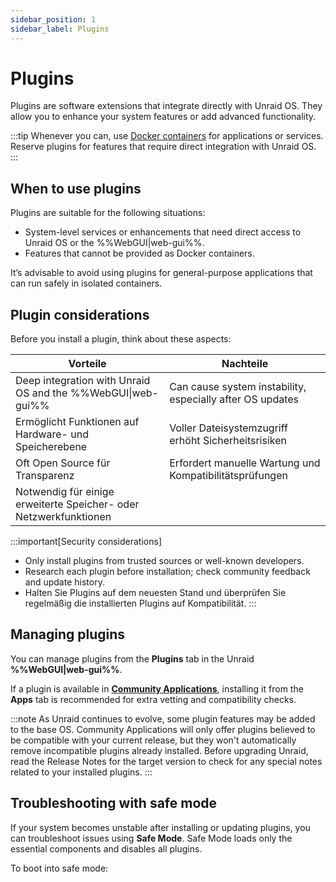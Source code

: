 ```yaml
---
sidebar_position: 1
sidebar_label: Plugins
---
```



# Plugins

Plugins are software extensions that integrate directly with Unraid OS. They allow you to enhance your system features or add advanced functionality.

:::tip
Whenever you can, use [Docker containers](../run-docker-containers/overview.mdx) for applications or services. Reserve plugins for features that require direct integration with Unraid OS.
:::

## When to use plugins

Plugins are suitable for the following situations:

- System-level services or enhancements that need direct access to Unraid OS or the %%WebGUI|web-gui%%.
- Features that cannot be provided as Docker containers.

It’s advisable to avoid using plugins for general-purpose applications that can run safely in isolated containers.

## Plugin considerations

Before you install a plugin, think about these aspects:

| Vorteile                                                          | Nachteile                                                 |
| ----------------------------------------------------------------- | --------------------------------------------------------- |
| Deep integration with Unraid OS and the %%WebGUI\|web-gui%%       | Can cause system instability, especially after OS updates |
| Ermöglicht Funktionen auf Hardware- und Speicherebene             | Voller Dateisystemzugriff erhöht Sicherheitsrisiken       |
| Oft Open Source für Transparenz                                   | Erfordert manuelle Wartung und Kompatibilitätsprüfungen   |
| Notwendig für einige erweiterte Speicher- oder Netzwerkfunktionen |                                                           |

:::important[Security considerations]

- Only install plugins from trusted sources or well-known developers.
- Research each plugin before installation; check community feedback and update history.
- Halten Sie Plugins auf dem neuesten Stand und überprüfen Sie regelmäßig die installierten Plugins auf Kompatibilität.
  :::

## Managing plugins

You can manage plugins from the **Plugins** tab in the Unraid **%%WebGUI|web-gui%%**.

If a plugin is available in **[Community Applications](../run-docker-containers/community-applications.mdx)**, installing it from the **Apps** tab is recommended for extra vetting and compatibility checks.

:::note
As Unraid continues to evolve, some plugin features may be added to the base OS. Community Applications will only offer plugins believed to be compatible with your current release, but they won't automatically remove incompatible plugins already installed. Before upgrading Unraid, read the Release Notes for the target version to check for any special notes related to your installed plugins.
:::

## Troubleshooting with safe mode

If your system becomes unstable after installing or updating plugins, you can troubleshoot issues using **Safe Mode**. Safe Mode loads only the essential components and disables all plugins.

To boot into safe mode:

<Tabs>
  <TabItem value="bevorzugt" label="Bevorzugte Methode" default>
    <SafeModePreferred />
  </TabItem>

  <TabItem value="alternative" label="Alternative Methode">
    <SafeModeAlternative />
  </TabItem>
</Tabs>
